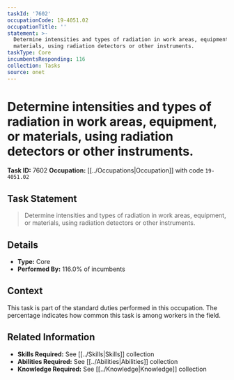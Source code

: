 ```yaml
---
taskId: '7602'
occupationCode: 19-4051.02
occupationTitle: ''
statement: >-
  Determine intensities and types of radiation in work areas, equipment, or
  materials, using radiation detectors or other instruments.
taskType: Core
incumbentsResponding: 116
collection: Tasks
source: onet
---
```

# Determine intensities and types of radiation in work areas, equipment, or materials, using radiation detectors or other instruments.

**Task ID:** 7602
**Occupation:** [[../Occupations|Occupation]] with code `19-4051.02`

## Task Statement

> Determine intensities and types of radiation in work areas, equipment, or materials, using radiation detectors or other instruments.

## Details

- **Type:** Core
- **Performed By:** 116.0% of incumbents

## Context

This task is part of the standard duties performed in this occupation. The percentage indicates how common this task is among workers in the field.

## Related Information

- **Skills Required:** See [[../Skills|Skills]] collection
- **Abilities Required:** See [[../Abilities|Abilities]] collection
- **Knowledge Required:** See [[../Knowledge|Knowledge]] collection
